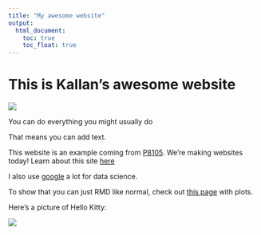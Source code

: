```yaml
---
title: "My awesome website"
output: 
  html_document:
    toc: true
    toc_float: true
---
```


# This is Kallan's awesome website

![](https://media.giphy.com/media/drXGoW1iudhKw/giphy.gif)

You can do everything you might usually do

That means you can add text.

This website is an example coming from [P8105](https://p8105.com/index.html). We're making websites today! Learn about this site [here](about.html)

I also use [google](https://www.google.com/) a lot for data science.

To show that you can just RMD like normal, check out [this page](plots.html) with plots. 

Here's a picture of Hello Kitty:

![](images/download.png)